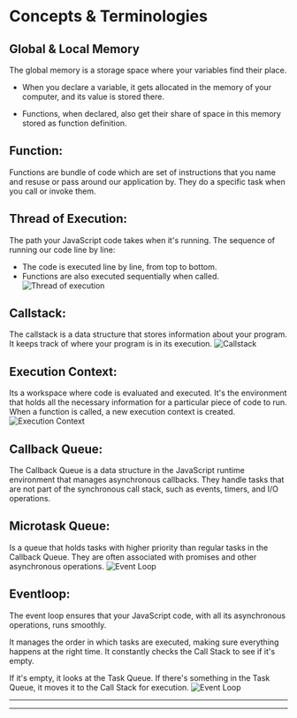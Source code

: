 
# Concepts & Terminologies


## Global & Local Memory 
The global memory is a storage space where your variables find their place.

- When you declare a variable, it gets allocated in the memory of your computer, and its value is stored there.

- Functions, when declared, also get their share of space in this memory stored  as function definition.

## Function:
Functions are bundle of code which are set of instructions that you name and resuse or pass around our application by. They do a specific task when you call or invoke them.

## Thread of Execution: 
The path your JavaScript code takes when it's running. The sequence of running our code line by line:

- The code is executed line by line, from top to bottom.
- Functions are also executed sequentially when called.
![Thread of execution](/thread.gif)

## Callstack:
The callstack is a data structure that stores information about your program. It keeps track of where your program is in its execution.
 ![Callstack](/Callstack.gif)
 
## Execution Context:
Its a workspace where code is evaluated and executed. It's the environment that holds all the necessary information for a particular piece of code to run.
When a function is called, a new execution context is created.
![Execution Context](/execution.gif)

## Callback Queue:
The Callback Queue is a data structure in the JavaScript runtime environment that manages asynchronous callbacks.
They handle tasks that are not part of the synchronous call stack, such as events, timers, and I/O operations.

## Microtask Queue:
 Is a queue that holds tasks with higher priority than regular tasks in the Callback Queue. 
 They are often associated with promises and other asynchronous operations.
 ![Event Loop](/microtask.gif)

 ## Eventloop:
The event loop ensures that your JavaScript code, with all its asynchronous operations, runs smoothly. 

It manages the order in which tasks are executed, making sure everything happens at the right time.
It constantly checks the Call Stack to see if it's empty. 

If it's empty, it looks at the Task Queue.
If there's something in the Task Queue, it moves it to the Call Stack for execution.
![Event Loop](/eventloop.avif)

---


---

